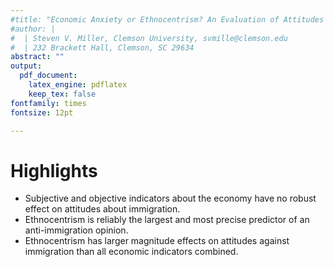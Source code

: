 ```yaml
---
#title: "Economic Anxiety or Ethnocentrism? An Evaluation of Attitudes Toward Immigration in the U.S. From 1992 to 2016"
#author: |
#  | Steven V. Miller, Clemson University, svmille@clemson.edu
#  | 232 Brackett Hall, Clemson, SC 29634
abstract: ""
output: 
  pdf_document:
    latex_engine: pdflatex
    keep_tex: false
fontfamily: times
fontsize: 12pt

---
```


# Highlights

- Subjective and objective indicators about the economy have no robust effect on attitudes about immigration.
- Ethnocentrism is reliably the largest and most precise predictor of an anti-immigration opinion.
- Ethnocentrism has larger magnitude effects on attitudes against immigration than all economic indicators combined.